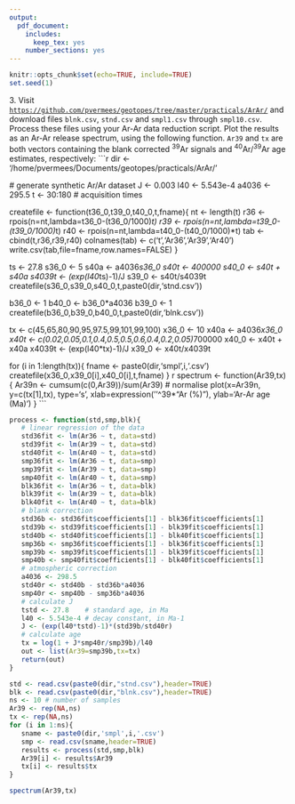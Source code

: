 ```yaml
---
output:
  pdf_document:
    includes:
      keep_tex: yes
    number_sections: yes
---
```


```r
knitr::opts_chunk$set(echo=TRUE, include=TRUE)
set.seed(1)
```
\newif\ifsol
\soltrue
\pagestyle{empty}
3\. Visit [`https://github.com/pvermees/geotopes/tree/master/practicals/ArAr/`](https://github.com/pvermees/geotopes/tree/master/practicals/ArAr/) and download
files `blnk.csv`, `stnd.csv` and `smpl1.csv` through `smpl10.csv`.
Process these files using your Ar-Ar data reduction script.
Plot the results as an Ar-Ar release spectrum,
using the following function. `Ar39` and `tx` are both vectors
containing the blank corrected ^39^Ar signals and ^40^Ar/^39^Ar age
estimates, respectively:
   ```r
   dir <- '/home/pvermees/Documents/geotopes/practicals/ArAr/'

   # generate synthetic Ar/Ar dataset
   J <- 0.003
   l40 <- 5.543e-4
   a4036 <- 295.5
   t <- 30:180 # acquisition times

   createfile <- function(t36_0,t39_0,t40_0,t,fname){
      nt <- length(t)
      r36 <- rpois(n=nt,lambda=t36_0-(t36_0/1000)*t)
      r39 <- rpois(n=nt,lambda=t39_0-(t39_0/1000)*t)
      r40 <- rpois(n=nt,lambda=t40_0-(t40_0/1000)*t)
      tab <- cbind(t,r36,r39,r40)
      colnames(tab) <- c('t','Ar36','Ar39','Ar40')
      write.csv(tab,file=fname,row.names=FALSE)
   }

   ts <- 27.8
   s36_0 <- 5
   s40a <- a4036*s36_0
   s40t <- 400000
   s40_0 <- s40t + s40a
   s4039t <- (exp(l40*ts)-1)/J
   s39_0 <- s40t/s4039t
   createfile(s36_0,s39_0,s40_0,t,paste0(dir,'stnd.csv'))

   b36_0 <- 1
   b40_0 <- b36_0*a4036
   b39_0 <- 1
   createfile(b36_0,b39_0,b40_0,t,paste0(dir,'blnk.csv'))

   tx <- c(45,65,80,90,95,97.5,99,101,99,100)
   x36_0 <- 10
   x40a <- a4036*x36_0
   x40t <- c(0.02,0.05,0.1,0.4,0.5,0.5,0.6,0.4,0.2,0.05)*700000
   x40_0 <- x40t + x40a
   x4039t <- (exp(l40*tx)-1)/J
   x39_0 <- x40t/x4039t

   for (i in 1:length(tx)){
      fname <- paste0(dir,'smpl',i,'.csv')
      createfile(x36_0,x39_0[i],x40_0[i],t,fname)
   }
   ```
   ```r
   spectrum <- function(Ar39,tx){
      Ar39n <- cumsum(c(0,Ar39))/sum(Ar39) # normalise
      plot(x=Ar39n, y=c(tx[1],tx), type='s',
      xlab=expression(''^39*"Ar (%)"), ylab='Ar-Ar age (Ma)')
   }
   ```

   ```r
   process <- function(std,smp,blk){
      # linear regression of the data
      std36fit <- lm(Ar36 ~ t, data=std)
      std39fit <- lm(Ar39 ~ t, data=std)
      std40fit <- lm(Ar40 ~ t, data=std)
      smp36fit <- lm(Ar36 ~ t, data=smp)
      smp39fit <- lm(Ar39 ~ t, data=smp)
      smp40fit <- lm(Ar40 ~ t, data=smp)
      blk36fit <- lm(Ar36 ~ t, data=blk)
      blk39fit <- lm(Ar39 ~ t, data=blk)
      blk40fit <- lm(Ar40 ~ t, data=blk)
      # blank correction
      std36b <- std36fit$coefficients[1] - blk36fit$coefficients[1]
      std39b <- std39fit$coefficients[1] - blk39fit$coefficients[1]
      std40b <- std40fit$coefficients[1] - blk40fit$coefficients[1]
      smp36b <- smp36fit$coefficients[1] - blk36fit$coefficients[1]
      smp39b <- smp39fit$coefficients[1] - blk39fit$coefficients[1]
      smp40b <- smp40fit$coefficients[1] - blk40fit$coefficients[1]
      # atmospheric correction
      a4036 <- 298.5
      std40r <- std40b - std36b*a4036
      smp40r <- smp40b - smp36b*a4036
      # calculate J
      tstd <- 27.8    # standard age, in Ma
      l40 <- 5.543e-4 # decay constant, in Ma-1
      J <- (exp(l40*tstd)-1)*(std39b/std40r)
      # calculate age
      tx = log(1 + J*smp40r/smp39b)/l40
      out <- list(Ar39=smp39b,tx=tx)
      return(out)
   }

   std <- read.csv(paste0(dir,"stnd.csv"),header=TRUE)
   blk <- read.csv(paste0(dir,"blnk.csv"),header=TRUE)
   ns <- 10 # number of samples
   Ar39 <- rep(NA,ns)
   tx <- rep(NA,ns)
   for (i in 1:ns){
      sname <- paste0(dir,'smpl',i,'.csv')
      smp <- read.csv(sname,header=TRUE)
      results <- process(std,smp,blk)
      Ar39[i] <- results$Ar39
      tx[i] <- results$tx
   }

   spectrum(Ar39,tx)
   ```

